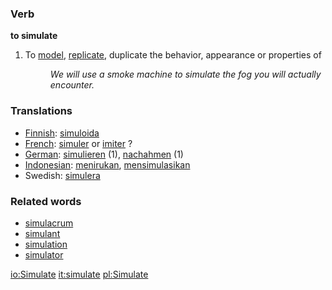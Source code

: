 === Verb ===
'''to simulate'''

# To [[model]], [[replicate]], duplicate the behavior, appearance or properties of
#: ''We will use a smoke machine to simulate the fog you will actually encounter.''

=== Translations ===
*[[Finnish]]: [[simuloida]]
*[[French]]: [[simuler]] or [[imiter]] ?
*[[German]]: [[simulieren]] (1), [[nachahmen]] (1)
*[[Indonesian]]: [[tiru|menirukan]], [[simulasi|mensimulasikan]]
*Swedish: [[simulera]]

=== Related words ===
*[[simulacrum]]
*[[simulant]]
*[[simulation]]
*[[simulator]]

[[io:Simulate]]
[[it:simulate]]
[[pl:Simulate]]